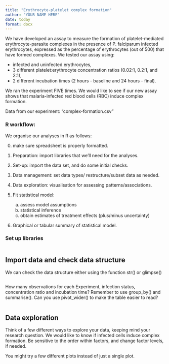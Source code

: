 ```yaml
---
title: "Erythrocyte-platelet complex formation"
author: "YOUR NAME HERE"
date: today
format: docx
---
```




We have developed an assay to measure the formation of platelet-mediated erythrocyte-parasite complexes in the presence of P. falciparum infected erythrocytes, expressed as the percentage of erythrocytes (out of 500) that have formed complexes. We tested our assay using:

* infected and uninfected erythrocytes, 
* 3 different platelet:erythrocyte concentration ratios (0.02:1, 0.2:1, and 2:1),
* 2 different incubation times (2 hours - baseline and 24 hours - final). 

We ran the experiment FIVE times. We would like to see if our new assay shows that malaria-infected red blood cells (RBC) induce complex formation.

Data from our experiment: "complex-formation.csv"

### R workflow:
We organise our analyses in R as follows:

(0) make sure spreadsheet is properly formatted.
(1) Preparation: import libraries that we'll need for the analyses.
(2) Set-up: import the data set, and do some initial checks.
(3) Data management:  set data types/ restructure/subset data as needed.
(4) Data exploration: visualisation for assessing patterns/associations.
(5) Fit statistical model:

    (a) assess model assumptions
    (b) statistical inference
    (c) obtain estimates of treatment effects (plus/minus uncertainty)
    
(6) Graphical or tabular summary of statistical model.


### Set up libraries

```r

```

## Import data and check data structure

We can check the data structure either using the function str() or glimpse()

```r

```

How many observations for each Experiment, infection status, concentration ratio and incubation time? Remember to use group_by() and summarise(). Can you use pivot_wider() to make the table easier to read?

```r

```  

## Data exploration

Think of a few different ways to explore your data, keeping mind your research question. We would like to know if infected cells induce complex formation. Be sensitive to the order within factors, and change factor levels, if needed.

You might try a few different plots instead of just a single plot.

```r


```